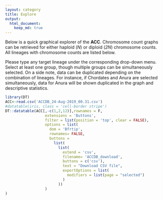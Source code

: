 ```yaml
---
layout: category
title: Explore
output:
  html_document:
    keep_md: true
---
```


Below is a quick graphical explorer of the **ACC**. Chromosome count graphs can be retrieved for either haploid (*N*) or diploid (*2N*) chromosome counts. All lineages with chromosome counts are listed below.

Please type any target lineage under the corresponding drop-down menu. Select at least one group, though multiple groups can be simultaneously selected. On a side note, data can be duplicated depending on the combination of lineages. For instance, if Chordates and Anura are selected simultaneously, data for Anura will be shown duplicated in the graph and descriptive statistics.

```r
library(DT)
ACC<-read.csv('ACCDB_24-Aug-2019_00.31.csv')
#datatable(iris, class = 'cell-border stripe')
DT::datatable(ACC[,-c(1,2,12)],rownames = F,
                  extensions = 'Buttons',
                  filter = list(position = 'top', clear = FALSE),
                  options = list(
                    dom = 'Bfrtip',
                    rownames= FALSE,
                    buttons = 
                      list(
                        list(
                          extend = 'csv',
                          filename= 'ACCDB_download',
                          buttons = c('csv'),
                          text = "Download CSV file",
                          exportOptions = list(
                            modifiers = list(page = "selected")
                          )
                        ))
                  )
)


```
